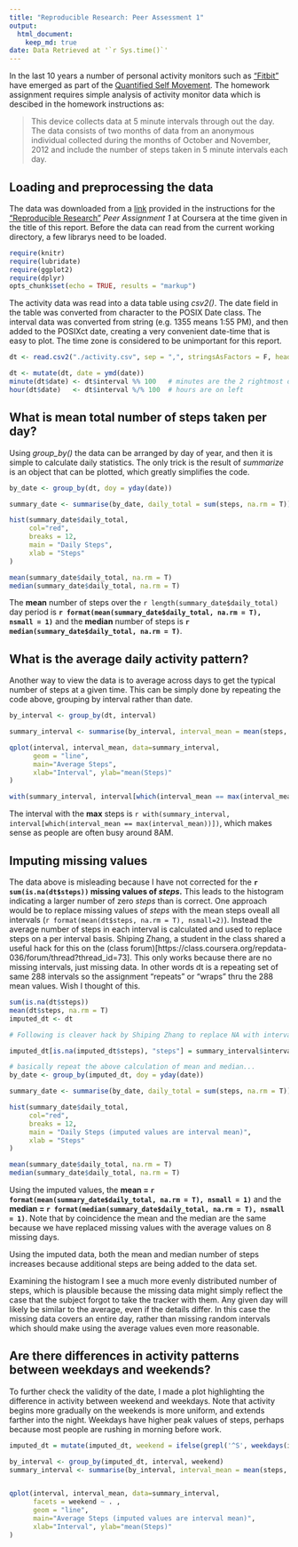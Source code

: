 ```yaml
---
title: "Reproducible Research: Peer Assessment 1"  
output:  
  html_document:  
    keep_md: true  
date: Data Retrieved at '`r Sys.time()`'
---
```

In the last 10 years a number of personal activity monitors such as ["Fitbit"](https://en.wikipedia.org/wiki/Fitbit) have emerged as part of the [Quantified Self Movement](https://en.wikipedia.org/wiki/Quantified_Self). The homework assignment requires simple analysis of activity monitor data which is descibed in the homework instructions as:

> This device collects data at 5 minute intervals through out the day. The data consists of two months of data from an anonymous individual collected during the months of October and November, 2012 and include the number of steps taken in 5 minute intervals each day.

## Loading and preprocessing the data

The data was downloaded from a [link](https://d396qusza40orc.cloudfront.net/repdata%2Fdata%2Factivity.zip) provided in the instructions for the ["Reproducible Research"](https://www.coursera.org/course/repdata) *Peer Assignment 1* at Coursera at the time given in the title of this report. Before the data can read from the current working directory, a few librarys need to be loaded.

```r
require(knitr)
require(lubridate)
require(ggplot2)
require(dplyr)
opts_chunk$set(echo = TRUE, results = "markup")
```
The activity data was read into a data table using *csv2()*. The date field in the table was converted from character to the POSIX Date class. The interval data was converted from string (e.g. 1355 means 1:55 PM), and then added to the POSIXct date, creating a very convenient date-time that is easy to plot. The time zone is considered to be unimportant for this report.

```r
dt <- read.csv2("./activity.csv", sep = ",", stringsAsFactors = F, header = T)  

dt <- mutate(dt, date = ymd(date))
minute(dt$date) <- dt$interval %% 100   # minutes are the 2 rightmost digits
hour(dt$date)   <- dt$interval %/% 100  # hours are on left

```

## What is mean total number of steps taken per day?
Using *group_by()* the data can be arranged by day of year, and then it is simple to calculate daily statistics. The only trick is the result of *summarize* is an object that can be plotted, which greatly simplifies the code.
```r
by_date <- group_by(dt, doy = yday(date))

summary_date <- summarise(by_date, daily_total = sum(steps, na.rm = T))

hist(summary_date$daily_total,
     col="red", 
     breaks = 12,
     main = "Daily Steps", 
     xlab = "Steps"
)

mean(summary_date$daily_total, na.rm = T)
median(summary_date$daily_total, na.rm = T)

```

The **mean** number of steps over the `r length(summary_date$daily_total)` day period is **`r format(mean(summary_date$daily_total, na.rm = T), nsmall = 1)`** and the **median** number of steps is **`r median(summary_date$daily_total, na.rm = T)`**.

## What is the average daily activity pattern?

Another way to view the data is to average across days to get the typical number of steps at a given time. This can be simply done by repeating the code above, grouping by interval rather than date.
```r
by_interval <- group_by(dt, interval)

summary_interval <- summarise(by_interval, interval_mean = mean(steps, na.rm = TRUE))

qplot(interval, interval_mean, data=summary_interval, 
      geom = "line",
      main="Average Steps",
      xlab="Interval", ylab="mean(Steps)"
)

with(summary_interval, interval[which(interval_mean == max(interval_mean))])

```

The interval with the **max** steps is `r with(summary_interval, interval[which(interval_mean == max(interval_mean))])`, which makes sense as people are often busy around 8AM.


## Imputing missing values

The data above is misleading because I have not corrected for the **`r sum(is.na(dt$steps))` missing values of *steps*.** This leads to the histogram indicating a larger number of zero *steps* than is correct. One approach would be to replace missing values of *steps* with the mean steps oveall all intervals (`r format(mean(dt$steps, na.rm = T), nsmall=2)`). Instead the average number of steps in each interval is calculated and used to replace steps on a per interval basis. Shiping Zhang, a student in the class shared a useful hack for this on the (class forum)[https://class.coursera.org/repdata-036/forum/thread?thread_id=73]. This only works because there are no missing intervals, just missing data. In other words dt is a repeating set of same 288 intervals so the assignment "repeats" or "wraps" thru the 288 mean values. Wish I thought of this.

```r
sum(is.na(dt$steps))
mean(dt$steps, na.rm = T)
imputed_dt <- dt

# Following is cleaver hack by Shiping Zhang to replace NA with interval mean.

imputed_dt[is.na(imputed_dt$steps), "steps"] = summary_interval$interval_mean

# basically repeat the above calculation of mean and median...
by_date <- group_by(imputed_dt, doy = yday(date))

summary_date <- summarise(by_date, daily_total = sum(steps, na.rm = T))

hist(summary_date$daily_total,
     col="red", 
     breaks = 12,
     main = "Daily Steps (imputed values are interval mean)", 
     xlab = "Steps"
)

mean(summary_date$daily_total, na.rm = T)
median(summary_date$daily_total, na.rm = T)

```

Using the imputed values, the **mean = `r format(mean(summary_date$daily_total, na.rm = T), nsmall = 1)`** and the **median = `r format(median(summary_date$daily_total, na.rm = T), nsmall = 1)`**. Note that by coincidence the mean and the median are the same because we have replaced missing values with the average values on 8 missing days. 

Using the imputed data, both the mean and median number of steps increases because additional steps are being added to the data set. 

Examining the histogram I see a much more evenly distributed number of steps, which is plausible because the missing data might simply reflect the case that the subject forgot to take the tracker with them. Any given day will likely be similar to the average, even if the details differ. In this case the missing data covers an entire day, rather than missing random intervals which should make using the average values even more reasonable.

## Are there differences in activity patterns between weekdays and weekends?

To further check the validity of the date, I made a plot highlighting the difference in activity between weekend and weekdays. Note that activity begins more gradually on the weekends is more uniform, and extends farther into the night. Weekdays have higher peak values of steps, perhaps because most people are rushing in morning before work. 
```r
imputed_dt = mutate(imputed_dt, weekend = ifelse(grepl('^S', weekdays(imputed_dt$date)), "weekend", "weekday"))

by_interval <- group_by(imputed_dt, interval, weekend)
summary_interval <- summarise(by_interval, interval_mean = mean(steps, na.rm = TRUE))


qplot(interval, interval_mean, data=summary_interval,
      facets = weekend ~ . ,
      geom = "line",
      main="Average Steps (imputed values are interval mean)",
      xlab="Interval", ylab="mean(Steps)"
)
```
